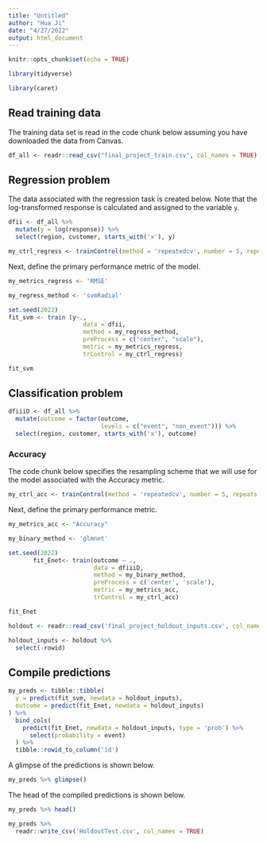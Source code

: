 ```yaml
---
title: "Untitled"
author: "Hua Ji"
date: "4/27/2022"
output: html_document
---
```


```r
knitr::opts_chunk$set(echo = TRUE)
```

```r
library(tidyverse)
```

```r
library(caret)
```

## Read training data

The training data set is read in the code chunk below assuming you have downloaded the data from Canvas.  

```r
df_all <- readr::read_csv("final_project_train.csv", col_names = TRUE)
```

## Regression problem

The data associated with the regression task is created below. Note that the log-transformed response is calculated and assigned to the variable `y`.  

```r
dfii <- df_all %>% 
  mutate(y = log(response)) %>% 
  select(region, customer, starts_with('x'), y)
```

```r
my_ctrl_regress <- trainControl(method = 'repeatedcv', number = 5, repeats = 3)
```

Next, define the primary performance metric of the model.  

```r
my_metrics_regress <- 'RMSE'
```


```r
my_regress_method <- 'svmRadial'
```
  

```r
set.seed(2022)
fit_svm <- train (y~.,
                     data = dfii,
                     method = my_regress_method,
                     preProcess = c("center", "scale"),
                     metric = my_metrics_regress,
                     trControl = my_ctrl_regress)
```


```r
fit_svm
```

## Classification problem

```r
dfiiiD <- df_all %>% 
  mutate(outcome = factor(outcome, 
                          levels = c("event", "non_event"))) %>% 
  select(region, customer, starts_with('x'), outcome)
```


### Accuracy

The code chunk below specifies the resampling scheme that we will use for the model associated with the Accuracy metric.  

```r
my_ctrl_acc <- trainControl(method = 'repeatedcv', number = 5, repeats = 3)
```

Next, define the primary performance metric.  

```r
my_metrics_acc <- "Accuracy"
```


```r
my_binary_method <- 'glmnet'
```



```r
set.seed(2022)
       fit_Enet<- train(outcome ~ .,
                        data = dfiiiD,
                        method = my_binary_method,
                        preProcess = c('center', 'scale'),
                        metric = my_metrics_acc,
                        trControl = my_ctrl_acc)
```


```r
fit_Enet
```

```r
holdout <- readr::read_csv('final_project_holdout_inputs.csv', col_names = TRUE)
```
```r
holdout_inputs <- holdout %>% 
  select(-rowid)
```

## Compile predictions

```r
my_preds <- tibble::tibble(
  y = predict(fit_svm, newdata = holdout_inputs),
  outcome = predict(fit_Enet, newdata = holdout_inputs)
) %>% 
  bind_cols(
    predict(fit_Enet, newdata = holdout_inputs, type = 'prob') %>% 
      select(probability = event)
  ) %>% 
  tibble::rowid_to_column('id')
```


A glimpse of the predictions is shown below.  

```r
my_preds %>% glimpse()
```

The head of the compiled predictions is shown below.  

```r
my_preds %>% head()
```

```r
my_preds %>% 
  readr::write_csv('HoldoutTest.csv', col_names = TRUE)
```

